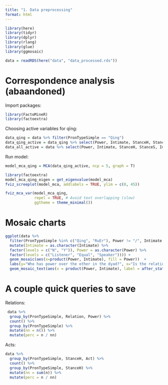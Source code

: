 ```yaml
---
title: "1. Data preprocessing"
format: html
---
```


```r
library(here)
library(tidyr)
library(dplyr)
library(rlang)
library(glue)
library(ggmosaic)
```


```r
data = readRDS(here("data", "data_processed.rds"))
```


# Correspondence analysis (abaandoned)

Import packages:
```r
library(FactoMineR)
library(factoextra)
```

Choosing active variables for qīng:
```r
data_qing = data %>% filter(PronTypeSimple == "Qing")
data_qing_active = data_qing %>% select(Power, Intimate, StanceH, StanceS, ImpositionH, BenH, Kin)
data_all_active = data %>% select(Power, Intimate, StanceH, StanceS, ImpositionH, BenH, Kin)
```

Run model:
```r
model_mca_qing = MCA(data_qing_active, ncp = 5, graph = T)
```

```r
library(factoextra)
model_mca_qing_eigen = get_eigenvalue(model_mca)
fviz_screeplot(model_mca, addlabels = TRUE, ylim = c(0, 45))
```

```r
fviz_mca_var(model_mca_qing, 
             repel = TRUE, # Avoid text overlapping (slow)
             ggtheme = theme_minimal())

```


# Mosaic charts
```r
ggplot(data %>%
  filter(PronTypeSimple %in% c("Qing", "RuEr"), Power != "/", Intimate != "/") %>%
  mutate(Intimate = as.character(Intimate) %>%
  factor(levels = c("N", "Y")), Power = as.character(Power) %>%
  factor(levels = c("Listener", "Equal", "Speaker")))) +
  geom_mosaic(aes(x=product(Power, Intimate), fill = Power))  + 
  labs(y="Who has power over the other in the dyad?", x="Is the relationship intimate?", title = "When do people get called 'qing'?") + facet_wrap("PronTypeSimple") + theme(axis.text.y.left = element_blank()) +
  geom_mosaic_text(aes(x = product(Power, Intimate), label = after_stat(.wt)), as.label=TRUE)
```

# A couple quick queries to save

Relations:
```r
 data %>%
  group_by(PronTypeSimple, Relation, Power) %>%
  count() %>%
  group_by(PronTypeSimple) %>%
  mutate(nn = n()) %>%
  mutate(perc = n / nn)
 ```

 Acts:

```r
data %>%
  group_by(PronTypeSimple, StanceH, Act) %>%
  count() %>%
  group_by(PronTypeSimple, StanceH) %>%
  mutate(nn = sum(n)) %>%
  mutate(perc = n / nn)

```